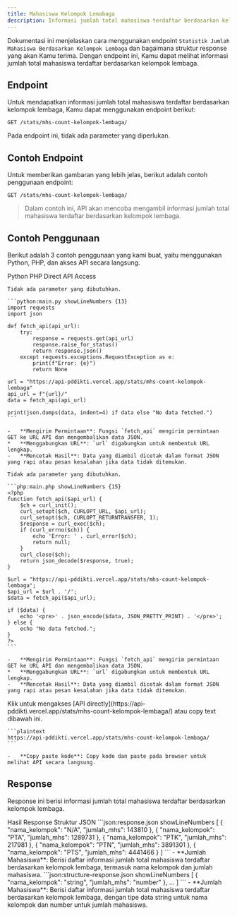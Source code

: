 ```yaml
---
title: Mahasiswa Kelompok Lemabaga
description: Informasi jumlah total mahasiswa terdaftar berdasarkan kelompok lembaga.
---
```


Dokumentasi ini menjelaskan cara menggunakan endpoint `Statistik Jumlah Mahasiswa Berdasarkan Kelompok Lembaga` dan bagaimana struktur response yang akan Kamu terima. Dengan endpoint ini, Kamu dapat melihat informasi jumlah total mahasiswa terdaftar berdasarkan kelompok lembaga.

## Endpoint

Untuk mendapatkan informasi jumlah total mahasiswa terdaftar berdasarkan kelompok lembaga, Kamu dapat menggunakan endpoint berikut:

```plaintext
GET /stats/mhs-count-kelompok-lembaga/
```

Pada endpoint ini, tidak ada parameter yang diperlukan.

## Contoh Endpoint

Untuk memberikan gambaran yang lebih jelas, berikut adalah contoh penggunaan endpoint:

```plaintext
GET /stats/mhs-count-kelompok-lembaga/
```

> Dalam contoh ini, API akan mencoba mengambil informasi jumlah total mahasiswa terdaftar berdasarkan kelompok lembaga.

## Contoh Penggunaan

Berikut adalah 3 contoh penggunaan yang kami buat, yaitu menggunakan Python, PHP, dan akses API secara langsung.

<Tabs defaultValue="python" className="pt-5 pb-1">
  <TabsList>
    <TabsTrigger value="python">Python</TabsTrigger>
    <TabsTrigger value="php">PHP</TabsTrigger>
    <TabsTrigger value="direct">Direct API Access</TabsTrigger>
  </TabsList>
  <TabsContent value="python">

    Tidak ada parameter yang dibutuhkan.

    ```python:main.py showLineNumbers {13}
    import requests
    import json

    def fetch_api(api_url):
        try:
            response = requests.get(api_url)
            response.raise_for_status()
            return response.json()
        except requests.exceptions.RequestException as e:
            print(f"Error: {e}")
            return None

    url = "https://api-pddikti.vercel.app/stats/mhs-count-kelompok-lembaga"
    api_url = f"{url}/"
    data = fetch_api(api_url)

    print(json.dumps(data, indent=4) if data else "No data fetched.")
    ```

    -   **Mengirim Permintaan**: Fungsi `fetch_api` mengirim permintaan GET ke URL API dan mengembalikan data JSON.
    *   **Menggabungkan URL**: `url` digabungkan untuk membentuk URL lengkap.
    -   **Mencetak Hasil**: Data yang diambil dicetak dalam format JSON yang rapi atau pesan kesalahan jika data tidak ditemukan.
  </TabsContent>
  <TabsContent value="php">

    Tidak ada parameter yang dibutuhkan.

    ```php:main.php showLineNumbers {15}
    <?php
    function fetch_api($api_url) {
        $ch = curl_init();
        curl_setopt($ch, CURLOPT_URL, $api_url);
        curl_setopt($ch, CURLOPT_RETURNTRANSFER, 1);
        $response = curl_exec($ch);
        if (curl_errno($ch)) {
            echo 'Error: ' . curl_error($ch);
            return null;
        }
        curl_close($ch);
        return json_decode($response, true);
    }

    $url = "https://api-pddikti.vercel.app/stats/mhs-count-kelompok-lembaga";
    $api_url = $url . '/';
    $data = fetch_api($api_url);

    if ($data) {
        echo '<pre>' . json_encode($data, JSON_PRETTY_PRINT) . '</pre>';
    } else {
        echo "No data fetched.";
    }
    ?>
    ```

    -   **Mengirim Permintaan**: Fungsi `fetch_api` mengirim permintaan GET ke URL API dan mengembalikan data JSON.
    *   **Menggabungkan URL**: `url` digabungkan untuk membentuk URL lengkap.
    -   **Mencetak Hasil**: Data yang diambil dicetak dalam format JSON yang rapi atau pesan kesalahan jika data tidak ditemukan.
  </TabsContent>
  <TabsContent value="direct">
    Klik untuk mengakses [API directly](https://api-pddikti.vercel.app/stats/mhs-count-kelompok-lembaga/) atau copy text dibawah ini.

    ```plaintext
    https://api-pddikti.vercel.app/stats/mhs-count-kelompok-lembaga/
    ```

    -   **Copy paste kode**: Copy kode dan paste pada browser untuk melihat API secara langsung.
  </TabsContent>
</Tabs>

## Response

Response ini berisi informasi jumlah total mahasiswa terdaftar berdasarkan kelompok lembaga.

<Tabs defaultValue="hasil" className="pt-5 pb-1">
  <TabsList>
    <TabsTrigger value="hasil">Hasil Response</TabsTrigger>
    <TabsTrigger value="struktur">Struktur JSON</TabsTrigger>
  </TabsList>
  <TabsContent value="hasil">
    ```json:response.json showLineNumbers
    [
         {
            "nama_kelompok": "N/A",
            "jumlah_mhs": 143810
        },
        {
            "nama_kelompok": "PTA",
            "jumlah_mhs": 1289731
        },
        {
            "nama_kelompok": "PTK",
            "jumlah_mhs": 217981
        },
         {
            "nama_kelompok": "PTN",
            "jumlah_mhs": 3891301
        },
        {
            "nama_kelompok": "PTS",
            "jumlah_mhs": 4441466
        }
    ]
    ```
    -   **Jumlah Mahasiswa**: Berisi daftar informasi jumlah total mahasiswa terdaftar berdasarkan kelompok lembaga, termasuk nama kelompok dan jumlah mahasiswa.
  </TabsContent>
  <TabsContent value="struktur">
    ```json:structure-response.json showLineNumbers
    [
        {
            "nama_kelompok": "string",
            "jumlah_mhs": "number"
        },
        ...
    ]
    ```
    -   **Jumlah Mahasiswa**: Berisi daftar informasi jumlah total mahasiswa terdaftar berdasarkan kelompok lembaga, dengan tipe data string untuk nama kelompok dan number untuk jumlah mahasiswa.
  </TabsContent>
</Tabs>